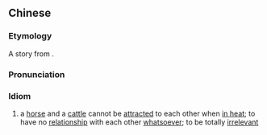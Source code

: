 {{also|风马牛不相及}}
==Chinese==
{{zh-forms|s=风马牛不相及}}

===Etymology===
A story from ''{{w|Zuozhuan}}''.

===Pronunciation===
{{zh-pron
|m=fēngmǎniú不xiāngjí
|cat=id
}}

===Idiom===
{{zh-idiom}}

# a [[horse]] and a [[cattle]] cannot be [[attract]]ed to each other when [[in heat]]; {{lb|zh|of words, objects}} to have no [[relationship]] with each other [[whatsoever]]; to be totally [[irrelevant]]